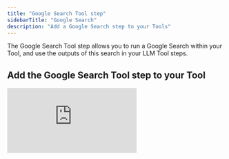 ```yaml
---
title: "Google Search Tool step"
sidebarTitle: "Google Search"
description: "Add a Google Search step to your Tools"
---
```


The Google Search Tool step allows you to run a Google Search within your Tool, and use the outputs of this search in your LLM Tool steps. 

## Add the Google Search Tool step to your Tool

<div style={{ width:"100%",position:"relative" }}>
<iframe src="https://app.supademo.com/embed/cmbt2atv9dqp7sn1rd6nr9vxx" frameBorder="0" title="Add the Google Search Tool step to your Tool" allow="clipboard-write" webkitallowfullscreen="true" mozallowfullscreen="true" allowfullscreen style={{ position:"absolute",top:0,left:0,width:"100%",height:"100%",border:"3px solid #5E43CE",borderRadius:"10px" }} />

</div>

You can add the Google Search Tool step to your Tool by:

1. Creating a new Tool, then click 'Google' under 'Steps'
2. Click 'Expand' to see the full Tool step
3. Add a Search Query to the field 
4. Run the Tool step to see if works with your configuration\!

## Advanced Settings

### Country
You can select which country / region you would like to search Google from. 

### Locale
You can select which language is set for the Google Search. 

## Tool step outputs

The Google Search Tool step allows you to access the organic search (as an array) completed on the search query entered, as well as:
- **People Also Ask**: you can access an array of questions searchers also ask about the query, as well as a snippet, title and link for each question
- **Related searches**: you can also access an array of related searches to the search query

If you wanted to use an LLM Tool step to then analyse these results, here is an example of how you could prompt engineer this, where `search_query` is the input variable used for the Google Search, and `google` is the variable for the Google Search Tool step. 

```markdown
You are analysing the Google results for the following query: {{search_query}}

A Google Search has already been completed for this query, and Google has returned the following info:

* People Also Ask: {{google.peopleAlsoAsk}}
* Related Searches: {{google.relatedSearches}}
* All of the latest search results: {{google.organic}}

Analyse these to give me a run down of the top results from the {{search_query}}, as well as what people are asking about this query, and related searches. Keep this analysis between 1 - 3 paragraphs. 
```